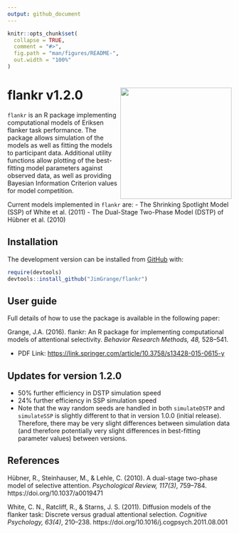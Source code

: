 ```yaml
---
output: github_document
---
```


<!-- README.md is generated from README.Rmd. Please edit that file -->

```r
knitr::opts_chunk$set(
  collapse = TRUE,
  comment = "#>",
  fig.path = "man/figures/README-",
  out.width = "100%"
)
```

# flankr v1.2.0 <a><img src='images/logo.png' align="right" height="250"/></a>

$\texttt{flankr}$ is an R package implementing computational models of Eriksen flanker task performance. The package allows simulation of the models as well as fitting the models to participant data. Additional utility functions allow plotting of the best-fitting model parameters against observed data, as well as providing Bayesian Information Criterion values for model competition. 

Current models implemented in $\texttt{flankr}$ are:
- The Shrinking Spotlight Model (SSP) of White et al. (2011)
- The Dual-Stage Two-Phase Model (DSTP) of Hübner et al. (2010) 

## Installation
The development version can be installed from [GitHub](https://github.com/) with:

``` r
require(devtools)
devtools::install_github("JimGrange/flankr")
```

## User guide
Full details of how to use the package is available in the following paper:

Grange, J.A. (2016). flankr: An R package for implementing computational models of attentional selectivity. *Behavior Research Methods, 48,* 528–541.

* PDF Link: [https://link.springer.com/article/10.3758/s13428-015-0615-y](https://link.springer.com/article/10.3758/s13428-015-0615-y)

## Updates for version 1.2.0
* 50% further efficiency in DSTP simulation speed
* 24% further efficiency in SSP simulation speed
* Note that the way random seeds are handled in both $\texttt{simulateDSTP}$ and $\texttt{simulateSSP}$ is slightly different to that in version 1.0.0 (initial release). Therefore, there may be very slight differences between simulation data (and therefore potentially very slight differences in best-fitting parameter values) between versions.


## References
Hübner, R., Steinhauser, M., & Lehle, C. (2010). A dual-stage two-phase model of selective attention. *Psychological Review, 117(3)*, 759–784. https://doi.org/10.1037/a0019471

White, C. N., Ratcliff, R., & Starns, J. S. (2011). Diffusion models of the flanker task: Discrete versus gradual attentional selection. *Cognitive Psychology, 63(4)*, 210–238. https://doi.org/10.1016/j.cogpsych.2011.08.001

